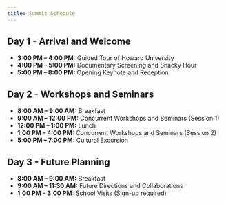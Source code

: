 ```yaml
---
title: Summit Schedule
---
```


## Day 1 - Arrival and Welcome

- **3:00 PM – 4:00 PM:** Guided Tour of Howard University
- **4:00 PM – 5:00 PM:** Documentary Screening and Snacky Hour
- **5:00 PM – 8:00 PM:** Opening Keynote and Reception  

## Day 2 - Workshops and Seminars

- **8:00 AM – 9:00 AM:** Breakfast  
- **9:00 AM – 12:00 PM:** Concurrent Workshops and Seminars (Session 1)  
- **12:00 PM – 1:00 PM:** Lunch  
- **1:00 PM – 4:00 PM:** Concurrent Workshops and Seminars (Session 2)  
- **5:00 PM – 7:00 PM:** Cultural Excursion 

## Day 3 - Future Planning

- **8:00 AM – 9:00 AM:** Breakfast  
- **9:00 AM – 11:30 AM:** Future Directions and Collaborations  
- **1:00 PM – 3:00 PM:** School Visits (Sign-up required)
